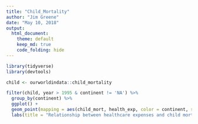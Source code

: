 ```yaml
---
title: "Child_Mortality"
author: "Jim Greene"
date: "May 10, 2018"
output: 
  html_document:
    theme: default
    keep_md: true
    code_folding: hide
---
```


```r
library(tidyverse)
library(devtools)

child <- ourworldindata::child_mortality
```

```r
filter(child, year > 1995 & continent != 'NA') %>%
  group_by(continent) %>%
  ggplot() +
  geom_point(mapping = aes(child_mort, health_exp, color = continent, size = population/1000000)) +
  labs(title = "Relationship between healthcare expenses and child mortaity", x = "Child Mortality Per 1,000", y = "Health Expenses Per Capita", size = "Country Population in Millions", color = "Continent")
```

